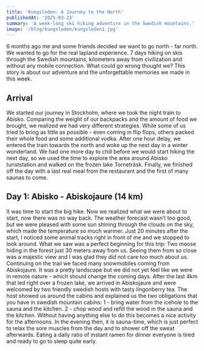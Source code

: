 ```yaml
---
title: 'Kungsleden: A Journey to the North'
publishedAt: '2025-03-23'
summary: 'A week-long ski hiking adventure in the Swedish mountains.'
image: '/blog/kungsleden/kungsleden1.jpg'
---
```


6 months ago me and some friends decided we want to go north - far north. We wanted to go for the real lapland experience. 7 days hiking on skis through the Swedish mountains, kilometers away from civilization and without any mobile connection. What could go wrong thought we? This story is about our adventure and the unforgettable memories we made in this week.

## Arrival

We started our journey in Stockholm, where we took the night train to Abisko. Comparing the weight of our backpacks and the amount of food we brought, we realized we had very different strategies. While some of us tried to bring as little as possible - even coming in flip flops, others packed their whole food and some additional vodka. After one hour delay, we entered the train towards the north and woke up the next day in a winter wonderland. We had one more day to chill before we would start hiking the next day, so we used the time to explore the area around Abisko turiststation and walked on the frozen lake Torneträsk. Finally, we finished off the day with a last real meal from the restaurant and the first of many saunas to come.


## Day 1: Abisko - Abiskojaure (14 km)

It was time to start the big hike. Now we realized what we were about to start, now there was no way back. The weather forecast wasn’t too good, but we were pleased with some sun shining through the clouds on the sky, which made the temperature so much warmer. Just 20 minutes after the start, I noticed some animal tracks right in front of me and we stopped to look around. What we saw was a perfect beginning for this trip: Two moose hiding in the forest just 30 meters away from us. Seeing them from so close was a majestic view and I was glad they did not care too much about us. Continuing on the trail we faced many snowmobiles coming from Abiskojaure. It was a pretty landscape but we did not yet feel like we were in remote nature - which should change the coming days. After the last 4km that led right over a frozen lake, we arrived in Abiskojaure and were welcomed by two friendly swedish hosts with tasty lingonberry tea. The host showed us around the cabins and explained us the two obligations that you have in swedish mountain cabins: 1 - bring water from the icehole to the sauna and the kitchen. 2 - chop wood and refill the wood in the sauna and the kitchen. Without having anything else to do this becomes a nice activity for the afternoons. In the evening then, it is sauna-time, which is just perfect to relax the sore muscles from the day and to shower off the sweat afterwards. Eating a daily ratio of instant ramen for dinner everyone is tired and ready to go to sleep quite early.